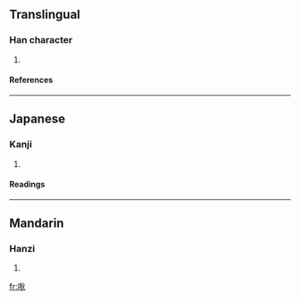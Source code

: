 ==Translingual==
===Han character===
{{Han char|rn=30|rad=口|as=07|sn=10|four=|canj=口大竹火 (RKHF)}}
# {{defn|Han|sort=口07}}
====References====
{{Han ref|kx=0193.051|dkj=03747|hdz=10632.091|uh=5519|ud=21785}}
----
==Japanese==
===Kanji===
{{ja-kanji|grade=|rs=口07}}
# {{defn|Japanese}} 
====Readings====
{{ja-readings|on=[[てき]] (teki)|kun=}}
----
==Mandarin==
===Hanzi===
{{cmn-hanzi|pin=[[dí]] ([[di2]])|wg=ti<sup>2</sup>}}
# {{defn|Mandarin}}

[[fr:唙]]